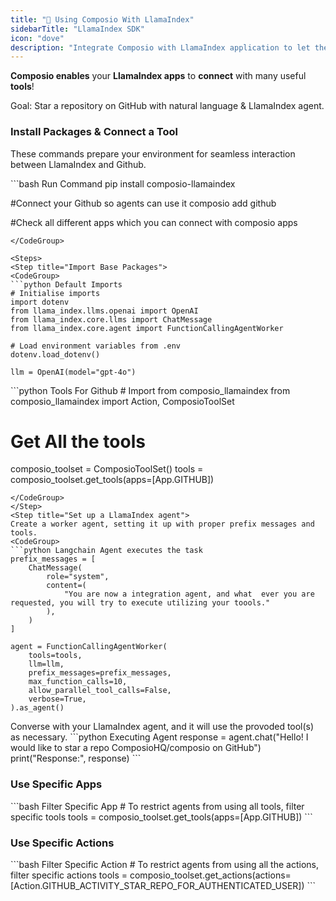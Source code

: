 ```yaml
---
title: "🦙 Using Composio With LlamaIndex"
sidebarTitle: "LlamaIndex SDK"
icon: "dove"
description: "Integrate Composio with LlamaIndex application to let them seamlessly interact with external apps"
---
```


**Composio enables** your **LlamaIndex apps** to **connect** with many useful **tools**!

<Tip>
  Goal: Star a repository on GitHub with natural language & LlamaIndex agent.
</Tip>

### Install Packages & Connect a Tool

These commands prepare your environment for seamless interaction between LlamaIndex and Github.

<CodeGroup> 
  ```bash Run Command
  pip install composio-llamaindex

  #Connect your Github so agents can use it
  composio add github

  #Check all different apps which you can connect with
  composio apps

  ```
</CodeGroup>

<Steps>
<Step title="Import Base Packages">
<CodeGroup>
  ```python Default Imports
  # Initialise imports
  import dotenv
  from llama_index.llms.openai import OpenAI
  from llama_index.core.llms import ChatMessage
  from llama_index.core.agent import FunctionCallingAgentWorker

  # Load environment variables from .env
  dotenv.load_dotenv()

  llm = OpenAI(model="gpt-4o")
  ```

</CodeGroup>
</Step>
<Step title="Fetch all Github LlamaIndex Tools via Composio">
<CodeGroup>
  ```python Tools For Github
  # Import from composio_llamaindex
  from composio_llamaindex import Action, ComposioToolSet

  # Get All the tools

  composio_toolset = ComposioToolSet()
  tools = composio_toolset.get_tools(apps=[App.GITHUB])
  ```
</CodeGroup>
</Step>
<Step title="Set up a LlamaIndex agent">
Create a worker agent, setting it up with proper prefix messages and tools.
<CodeGroup>
  ```python Langchain Agent executes the task
  prefix_messages = [
      ChatMessage(
          role="system",
          content=(
              "You are now a integration agent, and what  ever you are requested, you will try to execute utilizing your toools."
          ),
      )
  ]

  agent = FunctionCallingAgentWorker(
      tools=tools,
      llm=llm,
      prefix_messages=prefix_messages,
      max_function_calls=10,
      allow_parallel_tool_calls=False,
      verbose=True,
  ).as_agent()
  ```

</CodeGroup>
</Step>
<Step title="Chat with the Agent">
Converse with your LlamaIndex agent, and it will use the provoded tool(s) as necessary.
<CodeGroup>
  ```python Executing Agent
  response = agent.chat("Hello! I would like to star a repo ComposioHQ/composio on GitHub")
  print("Response:", response)
  ```
</CodeGroup>
</Step>
</Steps>

### Use Specific Apps

<CodeGroup>
  ```bash Filter Specific App 
  # To restrict agents from using all tools, filter specific tools 
  tools = composio_toolset.get_tools(apps=[App.GITHUB])
  ```
</CodeGroup>

### Use Specific Actions
<CodeGroup>
  ```bash Filter Specific Action
  # To restrict agents from using all the actions, filter specific actions
  tools = composio_toolset.get_actions(actions=[Action.GITHUB_ACTIVITY_STAR_REPO_FOR_AUTHENTICATED_USER]) 
  ```
</CodeGroup>

